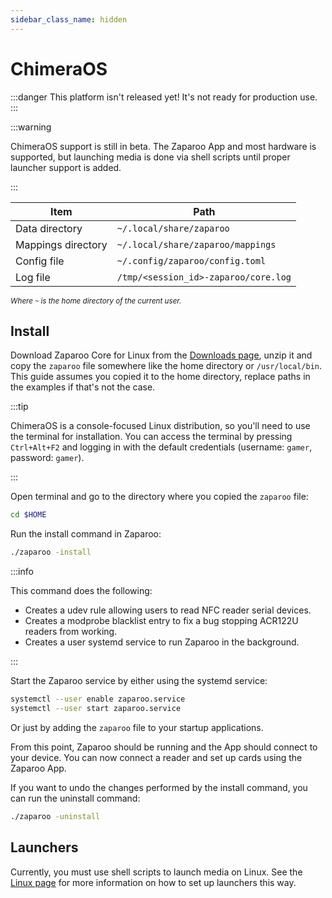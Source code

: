 ```yaml
---
sidebar_class_name: hidden
---
```


# ChimeraOS

:::danger
This platform isn't released yet! It's not ready for production use.
:::

:::warning

ChimeraOS support is still in beta. The Zaparoo App and most hardware is supported, but launching media is done via shell scripts until proper launcher support is added.

:::

| Item               | Path                                 |
| ------------------ | ------------------------------------ |
| Data directory     | `~/.local/share/zaparoo`             |
| Mappings directory | `~/.local/share/zaparoo/mappings`    |
| Config file        | `~/.config/zaparoo/config.toml`      |
| Log file           | `/tmp/<session_id>-zaparoo/core.log` |

<small>_Where `~` is the home directory of the current user._</small>

## Install

Download Zaparoo Core for Linux from the [Downloads page](/downloads/), unzip it and copy
the `zaparoo` file somewhere like the home directory or `/usr/local/bin`. This guide assumes you copied it to the home directory, replace paths in the examples if that's not the case.

:::tip

ChimeraOS is a console-focused Linux distribution, so you'll need to use the terminal for installation. You can access the terminal by pressing `Ctrl+Alt+F2` and logging in with the default credentials (username: `gamer`, password: `gamer`).

:::

Open terminal and go to the directory where you copied the `zaparoo` file:

```bash
cd $HOME
```

Run the install command in Zaparoo:

```bash
./zaparoo -install
```

:::info

This command does the following:

- Creates a udev rule allowing users to read NFC reader serial devices.
- Creates a modprobe blacklist entry to fix a bug stopping ACR122U readers from working.
- Creates a user systemd service to run Zaparoo in the background.

:::

Start the Zaparoo service by either using the systemd service:

```bash
systemctl --user enable zaparoo.service
systemctl --user start zaparoo.service
```

Or just by adding the `zaparoo` file to your startup applications.

From this point, Zaparoo should be running and the App should connect to your device. You can now connect a reader and set up cards using the Zaparoo App.

If you want to undo the changes performed by the install command, you can run the uninstall command:

```bash
./zaparoo -uninstall
```

## Launchers

Currently, you must use shell scripts to launch media on Linux. See the [Linux page](./linux#launchers) for more information on how to set up launchers this way.
